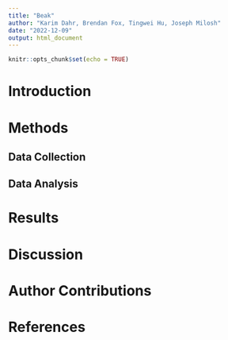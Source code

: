 ```yaml
---
title: "Beak"
author: "Karim Dahr, Brendan Fox, Tingwei Hu, Joseph Milosh"
date: "2022-12-09"
output: html_document
---
```


```r
knitr::opts_chunk$set(echo = TRUE)
```


# Introduction





# Methods

## Data Collection

## Data Analysis


# Results



# Discussion


# Author Contributions



# References